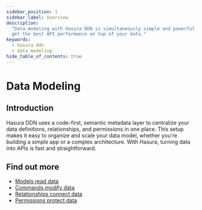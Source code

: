 ```yaml
---
sidebar_position: 1
sidebar_label: Overview
description:
  "Data modeling with Hasura DDN is simultaneously simple and powerful. Learn how to model your data with Hasura DDN to
  get the best API performance on top of your data."
keywords:
  - hasura ddn
  - data modeling
hide_table_of_contents: true
---
```



# Data Modeling

## Introduction

Hasura DDN uses a code-first, semantic metadata layer to centralize your data definitions, relationships, and
permissions in one place. This setup makes it easy to organize and scale your data model, whether you're building a
simple app or a complex architecture. With Hasura, turning data into APIs is fast and straightforward.

## Find out more

- [Models read data](/data-modeling/model.mdx)
- [Commands modify data](/data-modeling/command.mdx)
- [Relationships connect data](/data-modeling/relationship.mdx)
- [Permissions protect data](/data-modeling/permissions.mdx)
